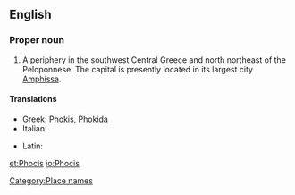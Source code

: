==English==

===Proper noun===
{{wikipedia}}
{{en-proper noun}}

# A periphery in the southwest Central Greece and north northeast of the Peloponnese.  The capital is presently located in its largest city [[Amphissa]].

====Translations====
{{trans-top|a periphery in the southwest Central Greece}}
* Greek: [[Phokis]], [[Phokida]]
* Italian: {{t|it|Focide|f}}
{{trans-mid}}
* Latin: {{t-|la|Phocis}}
{{trans-bottom}}

[[Category:Place names]]

[[et:Phocis]]
[[io:Phocis]]